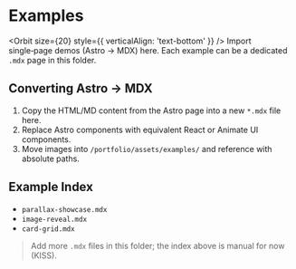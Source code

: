 
# Examples

<Orbit size={20} style={{ verticalAlign: 'text-bottom' }} /> Import single‑page demos (Astro → MDX) here. Each example can be a dedicated `.mdx` page in this folder.

## Converting Astro → MDX

1. Copy the HTML/MD content from the Astro page into a new `*.mdx` file here.
2. Replace Astro components with equivalent React or Animate UI components.
3. Move images into `/portfolio/assets/examples/` and reference with absolute paths.

## Example Index

- `parallax-showcase.mdx`
- `image-reveal.mdx`
- `card-grid.mdx`

> Add more `.mdx` files in this folder; the index above is manual for now (KISS).

